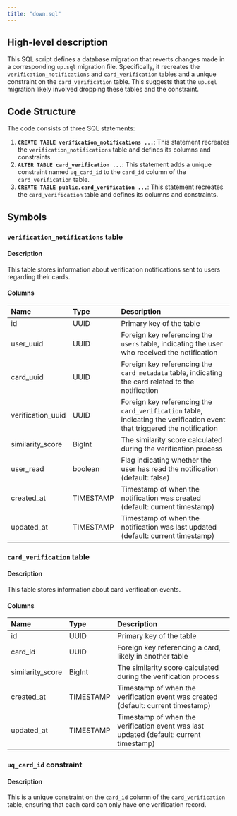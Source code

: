 ```yaml
---
title: "down.sql"
---
```


## High-level description
This SQL script defines a database migration that reverts changes made in a corresponding `up.sql` migration file. Specifically, it recreates the `verification_notifications` and `card_verification` tables and a unique constraint on the `card_verification` table. This suggests that the `up.sql` migration likely involved dropping these tables and the constraint.

## Code Structure
The code consists of three SQL statements:

1. **`CREATE TABLE verification_notifications ...`**: This statement recreates the `verification_notifications` table and defines its columns and constraints.
2. **`ALTER TABLE card_verification ...`**: This statement adds a unique constraint named `uq_card_id` to the `card_id` column of the `card_verification` table.
3. **`CREATE TABLE public.card_verification ...`**: This statement recreates the `card_verification` table and defines its columns and constraints.

## Symbols

### `verification_notifications` table
#### Description
This table stores information about verification notifications sent to users regarding their cards.

#### Columns
| Name | Type | Description |
|:-----|:-----|:------------|
| id | UUID | Primary key of the table |
| user_uuid | UUID | Foreign key referencing the `users` table, indicating the user who received the notification |
| card_uuid | UUID | Foreign key referencing the `card_metadata` table, indicating the card related to the notification |
| verification_uuid | UUID | Foreign key referencing the `card_verification` table, indicating the verification event that triggered the notification |
| similarity_score | BigInt | The similarity score calculated during the verification process |
| user_read | boolean | Flag indicating whether the user has read the notification (default: false) |
| created_at | TIMESTAMP | Timestamp of when the notification was created (default: current timestamp) |
| updated_at | TIMESTAMP | Timestamp of when the notification was last updated (default: current timestamp) |

### `card_verification` table
#### Description
This table stores information about card verification events.

#### Columns
| Name | Type | Description |
|:-----|:-----|:------------|
| id | UUID | Primary key of the table |
| card_id | UUID | Foreign key referencing a card, likely in another table |
| similarity_score | BigInt | The similarity score calculated during the verification process |
| created_at | TIMESTAMP | Timestamp of when the verification event was created (default: current timestamp) |
| updated_at | TIMESTAMP | Timestamp of when the verification event was last updated (default: current timestamp) |

### `uq_card_id` constraint
#### Description
This is a unique constraint on the `card_id` column of the `card_verification` table, ensuring that each card can only have one verification record.

